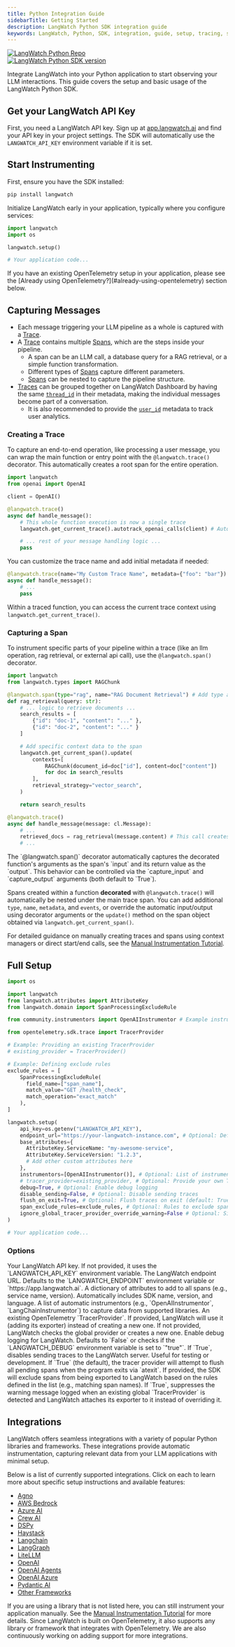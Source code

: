 ```yaml
---
title: Python Integration Guide
sidebarTitle: Getting Started
description: LangWatch Python SDK integration guide
keywords: LangWatch, Python, SDK, integration, guide, setup, tracing, spans, traces, OpenTelemetry, OpenAI, Celery, HTTP clients, databases, ORMs
---
```



<div className="not-prose" style={{display: "flex", gap: "8px", padding: "0"}}>
  <div>
    <a href="https://github.com/langwatch/langwatch/tree/main/python-sdk" target="_blank">
      <img src="https://img.shields.io/badge/repo-langwatch-blue?style=flat&logo=Github" noZoom alt="LangWatch Python Repo" />
    </a>
  </div>

  <div>
    <a href="https://pypi.org/project/langwatch/" target="_blank">
      <img src="https://img.shields.io/pypi/v/langwatch?color=007EC6" noZoom alt="LangWatch Python SDK version" />
    </a>
  </div>
</div>

Integrate LangWatch into your Python application to start observing your LLM interactions. This guide covers the setup and basic usage of the LangWatch Python SDK.

<LLMsTxtProtip />

## Get your LangWatch API Key

First, you need a LangWatch API key. Sign up at [app.langwatch.ai](https://app.langwatch.ai) and find your API key in your project settings. The SDK will automatically use the `LANGWATCH_API_KEY` environment variable if it is set.

## Start Instrumenting

First, ensure you have the SDK installed:

```bash
pip install langwatch
```

Initialize LangWatch early in your application, typically where you configure services:

```python
import langwatch
import os

langwatch.setup()

# Your application code...
```

<Note>
  If you have an existing OpenTelemetry setup in your application, please see the [Already using OpenTelemetry?](#already-using-opentelemetry) section below.
</Note>


## Capturing Messages

- Each message triggering your LLM pipeline as a whole is captured with a [Trace](/concepts#traces-one-task-end-to-end).
- A [Trace](/concepts#traces-one-task-end-to-end) contains multiple [Spans](/concepts#spans-the-building-blocks), which are the steps inside your pipeline.
  - A span can be an LLM call, a database query for a RAG retrieval, or a simple function transformation.
  - Different types of [Spans](/concepts#spans-the-building-blocks) capture different parameters.
  - [Spans](/concepts#spans-the-building-blocks) can be nested to capture the pipeline structure.
- [Traces](/concepts#traces-one-task-end-to-end) can be grouped together on LangWatch Dashboard by having the same [`thread_id`](/concepts#threads-the-whole-conversation) in their metadata, making the individual messages become part of a conversation.
  - It is also recommended to provide the [`user_id`](/concepts#user-id) metadata to track user analytics.

### Creating a Trace

To capture an end-to-end operation, like processing a user message, you can wrap the main function or entry point with the `@langwatch.trace()` decorator. This automatically creates a root span for the entire operation.

```python
import langwatch
from openai import OpenAI

client = OpenAI()

@langwatch.trace()
async def handle_message():
    # This whole function execution is now a single trace
    langwatch.get_current_trace().autotrack_openai_calls(client) # Automatically capture OpenAI calls

    # ... rest of your message handling logic ...
    pass

```

You can customize the trace name and add initial metadata if needed:

```python
@langwatch.trace(name="My Custom Trace Name", metadata={"foo": "bar"})
async def handle_message():
    # ...
    pass
```

Within a traced function, you can access the current trace context using `langwatch.get_current_trace()`.

### Capturing a Span

To instrument specific parts of your pipeline within a trace (like an llm operation, rag retrieval, or external api call), use the `@langwatch.span()` decorator.

```python
import langwatch
from langwatch.types import RAGChunk

@langwatch.span(type="rag", name="RAG Document Retrieval") # Add type and custom name
def rag_retrieval(query: str):
    # ... logic to retrieve documents ...
    search_results = [
        {"id": "doc-1", "content": "..." },
        {"id": "doc-2", "content": "..." }
    ]

    # Add specific context data to the span
    langwatch.get_current_span().update(
        contexts=[
            RAGChunk(document_id=doc["id"], content=doc["content"])
            for doc in search_results
        ],
        retrieval_strategy="vector_search",
    )

    return search_results

@langwatch.trace()
async def handle_message(message: cl.Message):
    # ...
    retrieved_docs = rag_retrieval(message.content) # This call creates a nested span
    # ...
```

<Note>
The `@langwatch.span()` decorator automatically captures the decorated function's arguments as the span's `input` and its return value as the `output`. This behavior can be controlled via the `capture_input` and `capture_output` arguments (both default to `True`).
</Note>

Spans created within a function **decorated** with `@langwatch.trace()` will automatically be nested under the main trace span. You can add additional `type`, `name`, `metadata`, and `events`, or override the automatic input/output using decorator arguments or the `update()` method on the span object obtained via `langwatch.get_current_span()`.

For detailed guidance on manually creating traces and spans using context managers or direct start/end calls, see the [Manual Instrumentation Tutorial](/integration/python/tutorials/manual-instrumentation).

## Full Setup

```python
import os

import langwatch
from langwatch.attributes import AttributeKey
from langwatch.domain import SpanProcessingExcludeRule

from community.instrumentors import OpenAIInstrumentor # Example instrumentor

from opentelemetry.sdk.trace import TracerProvider

# Example: Providing an existing TracerProvider
# existing_provider = TracerProvider()

# Example: Defining exclude rules
exclude_rules = [
    SpanProcessingExcludeRule(
      field_name=["span_name"],
      match_value="GET /health_check",
      match_operation="exact_match"
    ),
]

langwatch.setup(
    api_key=os.getenv("LANGWATCH_API_KEY"),
    endpoint_url="https://your-langwatch-instance.com", # Optional: Defaults to env var or cloud
    base_attributes={
      AttributeKey.ServiceName: "my-awesome-service",
      AttributeKey.ServiceVersion: "1.2.3",
      # Add other custom attributes here
    },
    instrumentors=[OpenAIInstrumentor()], # Optional: List of instrumentors that conform to the `Instrumentor` protocol
    # tracer_provider=existing_provider, # Optional: Provide your own TracerProvider
    debug=True, # Optional: Enable debug logging
    disable_sending=False, # Optional: Disable sending traces
    flush_on_exit=True, # Optional: Flush traces on exit (default: True)
    span_exclude_rules=exclude_rules, # Optional: Rules to exclude spans
    ignore_global_tracer_provider_override_warning=False # Optional: Silence warning if global provider exists
)

# Your application code...
```

### Options

<ParamField path="api_key" type="str | None">
  Your LangWatch API key. If not provided, it uses the `LANGWATCH_API_KEY` environment variable.
</ParamField>

<ParamField path="endpoint_url" type="str | None">
  The LangWatch endpoint URL. Defaults to the `LANGWATCH_ENDPOINT` environment variable or `https://app.langwatch.ai`.
</ParamField>

<ParamField path="base_attributes" type="dict[str, Any] | None">
  A dictionary of attributes to add to all spans (e.g., service name, version). Automatically includes SDK name, version, and language.
</ParamField>

<ParamField path="instrumentors" type="Sequence[Instrumentor] | None">
  A list of automatic instrumentors (e.g., `OpenAIInstrumentor`, `LangChainInstrumentor`) to capture data from supported libraries.
</ParamField>

<ParamField path="tracer_provider" type="TracerProvider | None">
  An existing OpenTelemetry `TracerProvider`. If provided, LangWatch will use it (adding its exporter) instead of creating a new one. If not provided, LangWatch checks the global provider or creates a new one.
</ParamField>

<ParamField path="debug" type="bool" default="False">
  Enable debug logging for LangWatch. Defaults to `False` or checks if the `LANGWATCH_DEBUG` environment variable is set to `"true"`.
</ParamField>

<ParamField path="disable_sending" type="bool" default="False">
  If `True`, disables sending traces to the LangWatch server. Useful for testing or development.
</ParamField>

<ParamField path="flush_on_exit" type="bool" default="True">
  If `True` (the default), the tracer provider will attempt to flush all pending spans when the program exits via `atexit`.
</ParamField>

<ParamField path="span_exclude_rules" type="List[SpanProcessingExcludeRule] | None">
  If provided, the SDK will exclude spans from being exported to LangWatch based on the rules defined in the list (e.g., matching span names).
</ParamField>

<ParamField path="ignore_global_tracer_provider_override_warning" type="bool" default="False">
  If `True`, suppresses the warning message logged when an existing global `TracerProvider` is detected and LangWatch attaches its exporter to it instead of overriding it.
</ParamField>


## Integrations

LangWatch offers seamless integrations with a variety of popular Python libraries and frameworks. These integrations provide automatic instrumentation, capturing relevant data from your LLM applications with minimal setup.

Below is a list of currently supported integrations. Click on each to learn more about specific setup instructions and available features:

- [Agno](/integration/python/integrations/agno)
- [AWS Bedrock](/integration/python/integrations/aws-bedrock)
- [Azure AI](/integration/python/integrations/azure-ai)
- [Crew AI](/integration/python/integrations/crew-ai)
- [DSPy](/integration/python/integrations/dspy)
- [Haystack](/integration/python/integrations/haystack)
- [Langchain](/integration/python/integrations/langchain)
- [LangGraph](/integration/python/integrations/langgraph)
- [LiteLLM](/integration/python/integrations/lite-llm)
- [OpenAI](/integration/python/integrations/open-ai)
- [OpenAI Agents](/integration/python/integrations/open-ai-agents)
- [OpenAI Azure](/integration/python/integrations/open-ai-azure)
- [Pydantic AI](/integration/python/integrations/pydantic-ai)
- [Other Frameworks](/integration/python/integrations/other)

If you are using a library that is not listed here, you can still instrument your application manually. See the [Manual Instrumentation Tutorial](/integration/python/tutorials/manual-instrumentation) for more details. Since LangWatch is built on OpenTelemetry, it also supports any library or framework that integrates with OpenTelemetry. We are also continuously working on adding support for more integrations.
